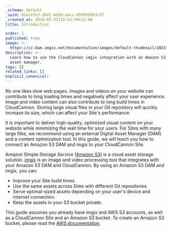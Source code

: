 ```yaml
---
_schema: default
_uuid: 01ecefe3-3841-4d5d-aacc-450959563c57
_created_at: 2024-05-31T15:53:59+12:00
title: Introduction

order: 1
published: true
image: >-
  https://cc-dam.imgix.net/documentation/images/default-thumbnail/2023-Q4/CloudCannon-Documentation-Thumbnail.png
description: >-
  Learn how to use the CloudCannon imgix integration with an Amazon S3 digital
  asset manager.
tags: []
related_links: []
explicit_canonical:
---
```

No one likes slow web pages. Images and videos on your website can contribute to long loading times and negatively affect your user experience. Image and video content can also contribute to long build times in CloudCannon. Storing large visual files in your Git repository will quickly increase its size, which can affect your Site's performance.

It is important to deliver high-quality, optimized visual content on your website while minimizing the wait time for your users. For Sites with many large files, we recommend using an external Digital Asset Manager (DAM) and a content optimization tool. In this guide, we will teach you how to connect an Amazon S3 DAM and imgix to your CloudCannon Site.

Amazon Simple Storage Service ([Amazon S3](https://aws.amazon.com/s3/)) is a cloud asset storage solution. [imgix](https://www.imgix.com/) is an image and video processing tool that integrates with your Amazon S3 DAM and CloudCannon. By using an Amazon S3 DAM and imgix, you can:

* Improve your Site build times.
* Use the same assets across Sites with different Git repositories.
* Serve optimal-sized assets depending on your user's device and internet connection.
* Keep the assets in your S3 bucket private.

This guide assumes you already have imgix and AWS S3 accounts, as well as a CloudCannon Site and an Amazon S3 bucket. To create an Amazon S3 bucket, please read the [AWS documentation](https://docs.aws.amazon.com/AmazonS3/latest/userguide/creating-bucket.html).